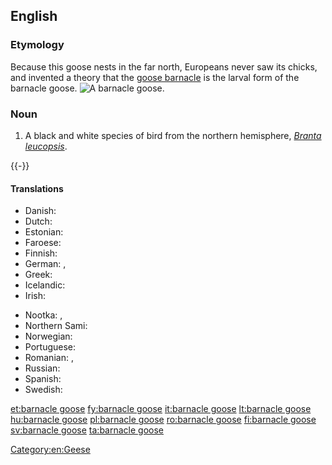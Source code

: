 ==English==
{{wikipedia}}
{{wikispecies|Branta leucopsis}}

===Etymology===
Because this goose nests in the far north, Europeans never saw its chicks, and invented a theory that the [[goose barnacle]] is the larval form of the barnacle goose.
[[Image:Branta leucopsis.jpg|thumb|right|A barnacle goose.]]

===Noun===
{{en-noun|head=[[barnacle]] [[goose]]|barnacle geese}}

# A black and white species of bird from the northern hemisphere, ''[[Branta leucopsis]]''.
{{-}}
====Translations====
{{trans-top|''Branta leucopsis''}}
* Danish: {{t|da|bramgås|c}}
* Dutch: {{t+|nl|brandgans|c}}
* Estonian: {{t|et|valgepõsk-lagle}}
* Faroese: {{t|fo|brandgás|f}}
* Finnish: {{t+|fi|valkoposkihanhi}}
* German: {{t|de|Weißwangengans|f}}, {{t+|de|Nonnengans|f}}
* Greek: {{t|el|αγριόχηνα|f}}
* Icelandic: {{t+|is|helsingi|m}}
* Irish: {{t|ga|gé ghiúrainn|f}}
{{trans-mid}}
* Nootka: {{t|nuk|c̓aʔinwa}}, {{t|nuk|c̓eʔinwa}}
* Northern Sami: {{t|se|vilgesnierčuonjá}}
* Norwegian: {{t|no|hvitkinngås|f}}
* Portuguese: {{t|pt|ganso-de-faces-brancas|m}}
* Romanian: {{t|ro|gâscă cu obraz alb|f}}, {{t|ro|gâscă-călugăriță|f}}
* Russian: {{t|ru|каза́рка белощёкая|f}}
* Spanish: {{t|es|barnacla cariblanca|f}}
* Swedish: {{t+|sv|vitkindad gås|c}}
{{trans-bottom}}

[[Category:en:Geese]]

[[et:barnacle goose]]
[[fy:barnacle goose]]
[[it:barnacle goose]]
[[lt:barnacle goose]]
[[hu:barnacle goose]]
[[pl:barnacle goose]]
[[ro:barnacle goose]]
[[fi:barnacle goose]]
[[sv:barnacle goose]]
[[ta:barnacle goose]]